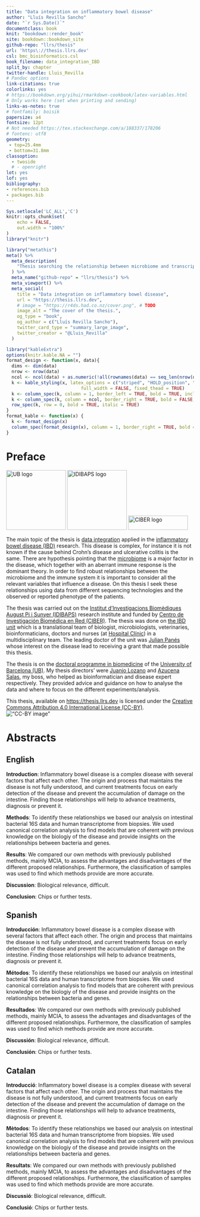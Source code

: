 ```yaml
---
title: "Data integration on inflammatory bowel disease"
author: "Lluís Revilla Sancho"
date: "`r Sys.Date()`"
documentclass: book
knit: "bookdown::render_book"
site: bookdown::bookdown_site
github-repo: "llrs/thesis"
url: 'https\://thesis.llrs.dev'
csl: bmc_bioinformatics.csl
book_filename: data_integration_IBD
split_by: chapter
twitter-handle: Lluis_Revilla
# Pandoc options
link-citations: true
colorlinks: yes
# https://bookdown.org/yihui/rmarkdown-cookbook/latex-variables.html
# Only works here (set when printing and sending)
links-as-notes: true
# fontfamily: boisik
papersize: a4
fontsize: 12pt
# Not needed https://tex.stackexchange.com/a/188337/178206
# fontenc: utf8 
geometry:
 - top=25.4mm
 - bottom=31.8mm
classoption: 
  - twoside
  # - openright
lot: yes
lof: yes
bibliography:
- references.bib
- packages.bib
---
```


<!--# TODO add the first two pages with the formal requirements of the faculty  -->

```r
Sys.setlocale('LC_ALL','C')
knitr::opts_chunk$set(
	echo = FALSE,
	out.width = "100%"
)
library("knitr")
```

<!--# TODO Fix metathis to provide good media coverage  -->

```r
library("metathis")
meta() %>%
  meta_description(
    "Thesis searching the relationship between microbiome and transcriptome on the intestine on patients with IBD to discover key genes and bacteria."
  ) %>% 
  meta_name("github-repo" = "llrs/thesis") %>% 
  meta_viewport() %>% 
  meta_social(
    title = "Data integration on inflammatory bowel disease",
    url = "https://thesis.llrs.dev",
    # image = "https://r4ds.had.co.nz/cover.png", # TODO
    image_alt = "The cover of the thesis.",
    og_type = "book",
    og_author = c("Lluís Revilla Sancho"),
    twitter_card_type = "summary_large_image",
    twitter_creator = "@Lluis_Revilla"
  )
```

```r
library("kableExtra")
options(knitr.kable.NA = "")
format_design <- function(x, data){
  dims <- dim(data)
  nrow <- nrow(data)
  ncol <- ncol(data) + as.numeric(!all(rownames(data) == seq_len(nrow(data))))
  k <- kable_styling(x, latex_options = c("striped", "HOLD_position", "repeat_header"), 
                            full_width = FALSE, fixed_thead = TRUE)
  k <- column_spec(k, column = 1, border_left = TRUE, bold = TRUE, include_thead = FALSE)
  k <- column_spec(k, column = ncol, border_right = TRUE, bold = FALSE, include_thead = FALSE)
  row_spec(k, row = 0, bold = TRUE, italic = TRUE)
}
format_kable <- function(x) {
  k <- format_design(x)
  column_spec(format_design(x), column = 1, border_right = TRUE, bold = TRUE)
}
```


# Preface {.unnumbered}

![UB logo](images/ub_logo.png "University where I defend the thesis"){width="160"} ![IDIBAPS logo](images/idibaps_logo.png "Research center"){width="160"} ![CIBER logo](images/logo_ciber.png "Hiring institution"){width="160" height="38"}

The main topic of the thesis is [data integration](https://en.wikipedia.org/wiki/Data_integration "Wikipedia page of integration") applied in the [inflammatory bowel disease (IBD)](https://en.wikipedia.org/wiki/Inflammatory_bowel_disease) research.
This disease is complex, for instance it is not known if the cause behind Crohn's disease and ulcerative colitis is the same.
There are hypothesis pointing that the [microbiome](https://en.wikipedia.org/wiki/Microbiota) is a major factor in the disease, which together with an aberrant immune response is the dominant theory.
In order to find robust relationships between the microbiome and the immune system it is important to consider all the relevant variables that influence a disease.
On this thesis I seek these relationships using data from different sequencing technologies and the observed or reported phenotype of the patients.

The thesis was carried out on the [Institut d'Investigacions Biomèdiques August Pi i Sunyer (IDIBAPS)](http://www.idibaps.org/ "IDIBAPS website") research institute and funded by [Centro de Investigación Biomédica en Red (CIBER)](https://www.ciberehd.org/ "CIBER website").
The thesis was done on [the IBD unit](https://www.ibd-bcn.org/ "Group's website") which is a translational team of biologist, microbiologists, veterinaries, bioinformaticians, doctors and nurses (at [Hospital Clínic](https://www.clinicbarcelona.org/en "Hospital Clínic")) in a multidisciplinary team.
The leading doctor of the unit was [Julian Panés](https://orcid.org/0000-0002-4971-6902 "Julià website") whose interest on the disease lead to receiving a grant that made possible this thesis.

The thesis is on the [doctoral programme in biomedicine](http://www.ub.edu/doctorat_biomedicina/eng/index.htm "Doctoral program's website") of the [University of Barcelona (UB)](https://www.ub.edu/web/portal/en/ "UB website").
My thesis directors' were [Juanjo Lozano](https://orcid.org/0000-0001-7613-3908 "Juanjo's ORCID") and [Azucena Salas](https://orcid.org/0000-0003-4572-2907 "Azu's ORCID"), my boss, who helped as bioinformatician and disease expert respectively.
They provided advice and guidance on how to analyse the data and where to focus on the different experiments/analysis.

This thesis, available on [https://thesis.llrs.dev](https://thesis.llrs.dev) is licensed under the [Creative Commons Attribution 4.0 International License (CC-BY)](https://creativecommons.org/licenses/by/4.0/ "License summary link").  
!["CC-BY image"](images/by.png "CC-BY image of creative commons")

# Abstracts {.unnumbered}

<!--# Max length of 600 words-->

## English {.unnumbered}

**Introduction**: Inflammatory bowel disease is a complex disease with several factors that affect each other. 
The origin and process that maintains the disease is not fully understood, and current treatments focus on early detection of the disease and prevent the accumulation of damage on the intestine. 
Finding those relationships will help to advance treatments, diagnosis or prevent it. 

**Methods**: To identify these relationships we based our analysis on intestinal bacterial 16S data and human transcriptome from biopsies. 
We used canonical correlation analysis to find models that are coherent with previous knowledge on the biologiy of the disease and provide insights on the relationships between bacteria and genes. 

**Results**: We compared our own methods with previously published methods, mainly MCIA, to assess the advantages and disadvantages of the different proposed relationships. 
Furthermore, the classification of samples was used to find which methods provide are more accurate. 

**Discussion**: Biological relevance, difficult.

**Conclusion**: Chips or further tests.

## Spanish {.unnumbered}

**Introducción**: Inflammatory bowel disease is a complex disease with several factors that affect each other. 
The origin and process that maintains the disease is not fully understood, and current treatments focus on early detection of the disease and prevent the accumulation of damage on the intestine. 
Finding those relationships will help to advance treatments, diagnosis or prevent it. 

**Métodos**: To identify these relationships we based our analysis on intestinal bacterial 16S data and human transcriptome from biopsies. 
We used canonical correlation analysis to find models that are coherent with previous knowledge on the biologiy of the disease and provide insights on the relationships between bacteria and genes. 

**Resultados**: We compared our own methods with previously published methods, mainly MCIA, to assess the advantages and disadvantages of the different proposed relationships. 
Furthermore, the classification of samples was used to find which methods provide are more accurate. 

**Discussión**: Biological relevance, difficult.

**Conclusión**: Chips or further tests.


## Catalan {.unnumbered}

**Introducció**: Inflammatory bowel disease is a complex disease with several factors that affect each other. 
The origin and process that maintains the disease is not fully understood, and current treatments focus on early detection of the disease and prevent the accumulation of damage on the intestine. 
Finding those relationships will help to advance treatments, diagnosis or prevent it. 

**Mètodos**: To identify these relationships we based our analysis on intestinal bacterial 16S data and human transcriptome from biopsies. 
We used canonical correlation analysis to find models that are coherent with previous knowledge on the biologiy of the disease and provide insights on the relationships between bacteria and genes. 

**Resultats**: We compared our own methods with previously published methods, mainly MCIA, to assess the advantages and disadvantages of the different proposed relationships. 
Furthermore, the classification of samples was used to find which methods provide are more accurate. 

**Discussió**: Biological relevance, difficult.

**Conclusió**: Chips or further tests.
